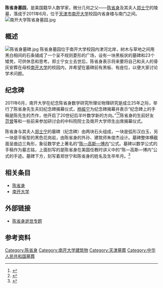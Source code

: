 '''陈省身墓园'''，是美国籍华人数学家，微分几何之父——[[陈省身|陈省身]]及其夫人[[郑士宁|郑士宁]]的陵墓，落成于2011年6月，位于[[天津市|天津市]][[南开大学|南开大学]]校园内省身楼与南门之间。
[[File:南开大学陈省身墓园.jpg|thumb]]

== 概述 ==
[[File:陈省身墓碑.jpg|thumb]]
陈省身墓园位于南开大学校园内津河北岸，树木与草地之间用黑白相间的石条铺成了一个呈不规则菱形的广场，设有一块黑板状的墓碑和23个矮凳，可供休息和思考。郑士宁女士去世后，陈省身表示将来要将自己和夫人的骨灰安葬在母校[[南开大学|南开大学]]的校园内，并希望在墓碑前有黑板、有座位，以便大家讨论学术问题。

== 纪念碑 ==
2011年6月，南开大学在纪念陈省身数学研究所理论物理研究是成立25年之际，举行了陈省身先生夫妇纪念碑揭幕仪式，[[杨振宁|杨振宁]]为纪念碑揭幕并表示“纪念碑上的手稿是陈先生的杰作，他开启了20世纪后半叶数学新的方向。”<ref>{{cite web | url=http://news.sciencenet.cn/sbhtmlnews/2011/6/245611.html | title=院士专家齐聚南开 大师精神感召学子 ——南开大学理论物理前沿讨论会侧记 | accessdate=August 25, 2011 | archive-date=2016-03-04 | archive-url=https://web.archive.org/web/20160304185604/http://news.sciencenet.cn/sbhtmlnews/2011/6/245611.html | dead-url=no }}</ref><ref>{{cite web | url=http://www.chinadaily.com.cn/dfpd/tj/2011-06/25/content_12776721.htm | title=杨振宁到南开大学为陈省身纪念碑揭幕 | accessdate=September 2, 2011 | archive-url=https://web.archive.org/web/20111017091239/http://www.chinadaily.com.cn/dfpd/tj/2011-06/25/content_12776721.htm | archive-date=2011-10-17 | dead-url=yes }}</ref>陈省身的生前好友[[范曾|范曾]]等和一些前来参加研讨会的中科院院士及南开大学师生出席揭幕仪式。

陈省身与其夫人[[郑士宁|郑士宁]]的墓碑（纪念碑）由两块石头组成，一块是弧形汉白玉，另一块是平板型的黑色花岗岩，由陈省身的外孙、建筑师朱俊杰设计。墓碑整体横截面呈曲边三角形，象征数学史上著名的“[[陳-高斯-博內定理|陈—高斯—博内]]”公式。墓碑以数学公式的手稿作为墓志铭，上面刻写的是陈省身在美国任教时讲义中的“陈—高斯—博内”公式的手迹。墓碑下方，刻写着郑世宁和陈省身的姓名及生卒年月。<ref>{{cite web| url=http://www.022net.com/2011/6-18/553872282767340.html| title=世上独一无二的数学大师墓碑今在天津南开园揭幕| accessdate=September 2, 2011| deadurl=yes| archiveurl=https://web.archive.org/web/20110830181707/http://www.022net.com/2011/6-18/553872282767340.html| archivedate=2011年8月30日}}</ref>

== 相关条目 ==
*[[陈省身|陈省身]]
*[[南开大学|南开大学]]

== 外部链接 ==
*[http://news.sina.com.cn/z/chenxingshendie/index.shtml 陈省身逝世专题] {{Wayback|url=http://news.sina.com.cn/z/chenxingshendie/index.shtml |date=20121019233731 }}

== 参考资料 ==
{{reflist}}

{{南开大学}}
[[Category:陈省身|Category:陈省身]]
[[Category:南开大学建筑物|Category:南开大学建筑物]]
[[Category:天津墓葬|Category:天津墓葬]]
[[Category:中华人民共和国墓葬|Category:中华人民共和国墓葬]]